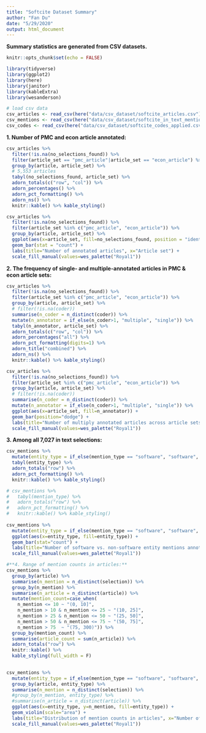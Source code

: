 ```yaml
---
title: "Softcite Dataset Summary"
author: "Fan Du"
date: "5/29/2020"
output: html_document
---
```

**Summary statistics are generated from CSV datasets.**

```r
knitr::opts_chunk$set(echo = FALSE)

library(tidyverse)
library(ggplot2)
library(here)
library(janitor)
library(kableExtra)
library(wesanderson)

# load csv data
csv_articles <- read_csv(here("data/csv_dataset/softcite_articles.csv"))
csv_mentions <- read_csv(here("data/csv_dataset/softcite_in_text_mentions.csv"))
csv_codes <- read_csv(here("data/csv_dataset/softcite_codes_applied.csv"))
```

**1. Number of PMC and econ article annotated:**

```r
csv_articles %>%
  filter(!is.na(no_selections_found)) %>% 
  filter(article_set == "pmc_article"|article_set == "econ_article") %>%
  group_by(article, article_set) %>% 
  # 5,553 articles
  tabyl(no_selections_found, article_set) %>% 
  adorn_totals(c("row", "col")) %>%
  adorn_percentages() %>% 
  adorn_pct_formatting() %>% 
  adorn_ns() %>% 
  knitr::kable() %>% kable_styling()

csv_articles %>%
  filter(!is.na(no_selections_found)) %>% 
  filter(article_set %in% c("pmc_article", "econ_article")) %>%
  group_by(article, article_set) %>% 
  ggplot(aes(x=article_set, fill=no_selections_found, position = "identity")) + 
  geom_bar(stat = "count") + 
  labs(title="Number of annotated articles", x="Article set") +
  scale_fill_manual(values=wes_palette("Royal1"))
```

**2. The frequency of single- and multiple-annotated articles in PMC & econ article sets:**

```r
csv_articles %>% 
  filter(!is.na(no_selections_found)) %>% 
  filter(article_set %in% c("pmc_article", "econ_article")) %>% 
  group_by(article, article_set) %>% 
  # filter(!is.na(coder))
  summarise(n_coder = n_distinct(coder)) %>% 
  mutate(n_annotator = if_else(n_coder>1, "multiple", "single")) %>% 
  tabyl(n_annotator, article_set) %>% 
  adorn_totals(c("row", "col")) %>% 
  adorn_percentages("all") %>% 
  adorn_pct_formatting(digits=1) %>% 
  adorn_title("combined") %>% 
  adorn_ns() %>% 
  knitr::kable() %>% kable_styling()

csv_articles %>% 
  filter(!is.na(no_selections_found)) %>% 
  filter(article_set %in% c("pmc_article", "econ_article")) %>% 
  group_by(article, article_set) %>% 
  # filter(!is.na(coder))
  summarise(n_coder = n_distinct(coder)) %>% 
  mutate(n_annotator = if_else(n_coder>1, "multiple", "single")) %>% 
  ggplot(aes(x=article_set, fill=n_annotator)) +
  geom_bar(position="dodge") +
  labs(title="Number of multiply annotated articles across article sets", x="Article set") +
  scale_fill_manual(values=wes_palette("Royal1"))
```

**3. Among all 7,027 in text selections:**

```r
csv_mentions %>%
  mutate(entity_type = if_else(mention_type == "software", "software", "non-software")) %>% 
  tabyl(entity_type) %>% 
  adorn_totals("row") %>% 
  adorn_pct_formatting() %>% 
  knitr::kable() %>% kable_styling()

# csv_mentions %>%
#   tabyl(mention_type) %>% 
#   adorn_totals("row") %>% 
#   adorn_pct_formatting() %>% 
#   knitr::kable() %>% kable_styling()
  
csv_mentions %>%
  mutate(entity_type = if_else(mention_type == "software", "software", "non-software")) %>% 
  ggplot(aes(x=entity_type, fill=entity_type)) +
  geom_bar(stat="count") +
  labs(title="Number of software vs. non-software entity mentions annotated", x="Entity type") +
  scale_fill_manual(values=wes_palette("Royal1"))
```



```r
#**4. Range of mention counts in articles:**
csv_mentions %>%
  group_by(article) %>% 
  summarise(n_mention = n_distinct(selection)) %>% 
  group_by(n_mention) %>% 
  summarise(n_article = n_distinct(article)) %>% 
  mutate(mention_count=case_when(
    n_mention <= 10 ~ "(0, 10]",
    n_mention > 10 & n_mention <= 25 ~ "(10, 25]",
    n_mention > 25 & n_mention <= 50 ~ "(25, 50]",
    n_mention > 50 & n_mention <= 75 ~ "(50, 75]",
    n_mention > 75  ~ "(75, 300)")) %>% 
  group_by(mention_count) %>% 
  summarise(article_count = sum(n_article)) %>% 
  adorn_totals("row") %>% 
  knitr::kable() %>% 
  kable_styling(full_width = F)
  

csv_mentions %>%
  mutate(entity_type = if_else(mention_type == "software", "software", "non-software")) %>%
  group_by(article, entity_type) %>% 
  summarise(n_mention = n_distinct(selection)) %>% 
  #group_by(n_mention, entity_type) %>% 
  #summarise(n_article = n_distinct(article)) %>% 
  ggplot(aes(x=entity_type, y=n_mention, fill=entity_type)) +
  geom_violin(scale="area") +
  labs(title="Distribution of mention counts in articles", x="Number of articles", y="Number of mentions") +
  scale_fill_manual(values=wes_palette("Royal1"))
```

